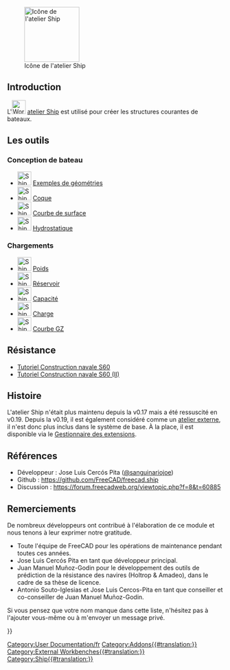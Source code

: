 <languages/>

[[Image:Workbench_Ship.svg|thumb|128px|Icône de l'atelier Ship]]

{{TOCright}}

== Introduction ==

L'[[Image:Workbench_Ship.svg|32px]] [[Ship_Workbench/fr|atelier Ship]] est utilisé pour créer les structures courantes de bateaux.

<span id="The_Tools"></span>
== Les outils ==

<span id="Ship_Design"></span>
===Conception de bateau===

* [[Image:Ship_LoadExample.svg|32px]] [[Ship_LoadExample/fr|Exemples de géométries]]
* [[Image:Ship_CreateShip.svg|32px]] [[Ship_CreateShip/fr|Coque]]
* [[Image:Ship_AreasCurve.svg|32px]] [[Ship_AreasCurve/fr|Courbe de surface]]
* [[Image:Ship_Hydrostatics.svg|32px]] [[Ship_Hydrostatics/fr|Hydrostatique]]

<span id="Weights"></span>
===Chargements===

* [[Image:Ship_Weight.svg|32px]] [[Ship_Weight/fr|Poids]]
* [[Image:Ship_Tank.svg|32px]] [[Ship_Tank/fr|Réservoir]]
* [[Image:Ship_Capacity.svg|32px]] [[Ship_Capacity/fr|Capacité]]
* [[Image:Ship_LoadCondition.svg|32px]] [[Ship_LoadCondition/fr|Charge]]
* [[Image:Ship_GZ.svg|32px]] [[Ship_GZ/fr|Courbe GZ]]

<span id="Resistance"></span>
==Résistance==

<div class="mw-translate-fuzzy">
* [[FreeCAD-Ship_s60_tutorial/fr|Tutoriel Construction navale S60]]
* [[FreeCAD-Ship_s60_tutorial_(II)/fr|Tutoriel Construction navale S60 (II)]]
</div>

<span id="Tutorials"></span>
{{Docnav/fr
|[[Robot_Workbench/fr|Atelier Robot]]
|[[Sketcher_Workbench/fr|Atelier Sketcher]]
|IconL=Workbench_Robot.svg
|IconR=Workbench_Sketcher.svg
}}

[[Category:User Documentation/fr]]

<span id="History"></span>
==Histoire==

L'atelier Ship n'était plus maintenu depuis la v0.17 mais a été ressuscité en v0.19. Depuis la v0.19, il est également considéré comme un [[External_workbenches/fr|atelier externe]], il n'est donc plus inclus dans le système de base. À la place, il est disponible via le [[Std_AddonMgr/fr|Gestionnaire des extensions]].

<span id="References"></span>
==Références==

* Développeur : Jose Luis Cercós Pita ([https://github.com/sanguinariojoe @sanguinariojoe])
* Github : https://github.com/FreeCAD/freecad.ship
* Discussion : https://forum.freecadweb.org/viewtopic.php?f=8&t=60885

<span id="Acknowledgments"></span>
==Remerciements==

De nombreux développeurs ont contribué à l'élaboration de ce module et nous tenons à leur exprimer notre gratitude.

<div class="mw-translate-fuzzy">
* Toute l'équipe de FreeCAD pour les opérations de maintenance pendant toutes ces années.
* Jose Luis Cercós Pita en tant que développeur principal.
* Juan Manuel Muñoz-Godin pour le développement des outils de prédiction de la résistance des navires (Holtrop & Amadeo), dans le cadre de sa thèse de licence.
* Antonio Souto-Iglesias et Jose Luis Cercos-Pita en tant que conseiller et co-conseiller de Juan Manuel Muñoz-Godin.
</div>

Si vous pensez que votre nom manque dans cette liste, n'hésitez pas à l'ajouter vous-même ou à m'envoyer un message privé.


{{Userdocnavi{{#translation:}}}}
[[Category:Addons{{#translation:}}]]
[[Category:External Workbenches{{#translation:}}]]
[[Category:Ship{{#translation:}}]]